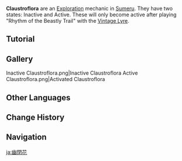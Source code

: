 {{Stub|Add more info (what do they do)}}
{{Terminology Infobox
|image        = Inactive Claustroflora.png
|type         = Exploration
|region       = Sumeru
}}
'''Claustroflora''' are an [[Exploration]] mechanic in [[Sumeru]]. They have two states: Inactive and Active. These will only become active after playing "Rhythm of the Beastly Trail" with the [[Vintage Lyre]].

==Tutorial==
{{Transclude|Tutorial/Rhythm of the Beastly Trail}}

==Gallery==
<gallery>
Inactive Claustroflora.png|Inactive Claustroflora
Active Claustroflora.png|Activated Claustroflora
</gallery>

==Other Languages==
{{Other Languages
|en      = Claustroflora
|zhs     = 幽闭花
|zhs_rm  = Yōubì-huā
|zht     = 幽閉花
|zht_rm  = Yōubì-huā
|zh_tl   = Confined Flower
|ja      = 幽閉花
|ja_rm   = Yuuhei-ka{{Assumed}}
|ja_tl   = 
|ko      = {{tt|유폐|幽閉}}꽃
|ko_rm   = Yupyekkot
|ko_tl   = Confined Flower
|es      = Flor lóbrega
|es_tl   = Gloomy Flower
|fr      = Claustrofleur
|fr_tl   = Claustroflower
|ru      = Клаустроцвет
|ru_tl   = Claustroflower
|th      = Claustroflora
|vi      = Hoa U Bế
|vi_tl   = 
|de      = Düstere Blume
|de_tl   = 
|id      = Claustroflora
|pt      = Claustroflor
|pt_tl   = 
|tr      = 
|tr_tl   = 
|it      = 
|it_tl   = 
}}

==Change History==
{{Change History|3.0}}

==Navigation==
{{Exploration Navbox|Sumeru}}

[[ja:幽閉花]]